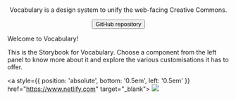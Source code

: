 
<Meta title="Vocabulary/Intro"/>

<center>
<svg width="250" height="41" viewBox="0 0 250 41" xmlns="http://www.w3.org/2000/svg" class="has-text-black">
<use href="logos/products/vocabulary.svg#vocabulary"></use>
</svg>

<p class="text-normal">
        Vocabulary is a design system to unify the web-facing Creative Commons.
      </p>

<a href="https://github.com/creativecommons/vocabulary" target="_blank">
        <button class="button is-primary">GitHub repository</button>
      </a>
</center>

Welcome to Vocabulary!

This is the Storybook for Vocabulary. Choose a component from the left panel to know more about it and explore the
various customisations it has to offer.

<a style={{ position: 'absolute', bottom: '0.5em', left: '0.5em' }} href="https://www.netlify.com" target="_blank">
  <img src="https://www.netlify.com/img/global/badges/netlify-light.svg"/>
</a>

